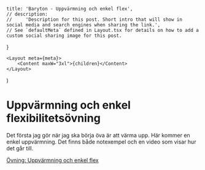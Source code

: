 
<!--
    NOTE: To publish a post, make a copy of this file and save it in the same folder.
    The filename will be determine the post url:
        - `example.mdx` will for example be published under `/news/example`
        - `your-post.mdx` will be published under `/news/your-post`
        - and so on
-->

    title: 'Baryton - Uppvärmning och enkel flex',
    // description:
    //     'Description for this post. Short intro that will show in social media and search engines when sharing the link.',
    // See `defaultMeta` defined in Layout.tsx for details on how to add a custom social sharing image for this post.
}

<!--
    NOTE: Only `.mdx` posts with a default export will be published.
    NOTE: To save a post as a draft without publishing it, it's possible to comment out the file
-->

    <Layout meta={meta}>
        <Content maxW="3xl">{children}</Content>
    </Layout>
)

# Uppvärmning och enkel flexibilitetsövning

Det första jag gör när jag ska börja öva är att värma upp.
Här kommer en enkel uppvärmning. Det finns både notexempel och en video som visar hur det går till.

[Övning: Uppvärmning och enkel flex](https://drive.google.com/file/d/1UwqZauCzY2CFqV1s5_DbrBgSMa4DPWS2/view?usp=sharing)

<YouTubeEmbed videoID="PYu_5R50v3s" />
